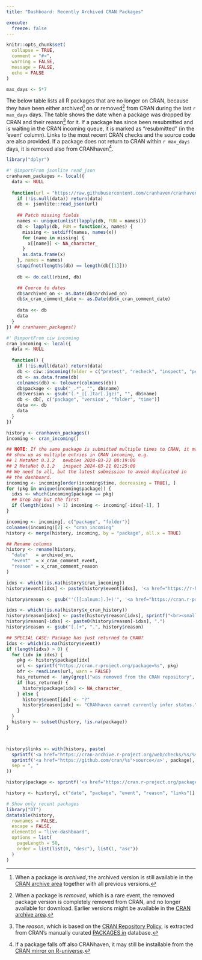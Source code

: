 ```yaml
---
title: "Dashboard: Recently Archived CRAN Packages"

execute:
  freeze: false
---
```


<style>
tr { vertical-align: top; }
</style>

```r
knitr::opts_chunk$set(
  collapse = TRUE,
  comment = "#>",
  warning = FALSE,
  message = FALSE,
  echo = FALSE
)

max_days <- 5*7
```

The below table lists all R packages that are no longer on CRAN,
because they have been either archived[^1] on or removed[^2] from CRAN
during the last `r max_days` days. The table shows the date when a
package was dropped by CRAN and their reason[^3] for it. If a package
has since been resubmitted and is waiting in the CRAN incoming queue,
it is marked as "resubmitted" (in the 'event' column).  Links to the
most recent CRAN checks and the source code are also provided.  If a
package does not return to CRAN within `r max_days` days, it is
removed also from CRANhaven[^4].

[^1]: When a package is _archived_, the archived version is still
available in the [CRAN archive area] together with all previous
versions.

[^2]: When a package is _removed_, which is a rare event, the removed
package version is completely removed from CRAN, and no longer
available for download. Earlier versions might be available in the
[CRAN archive area].

[^3]: The _reason_, which is based on the [CRAN Repository Policy], is
extracted from CRAN's manually curated [PACKAGES.in] database.

[^4]: If a package falls off also CRANhaven, it may still be
installable from the [CRAN mirror on R-universe].


```r
library("dplyr")

#' @importFrom jsonlite read_json
cranhaven_packages <- local({
  data <- NULL
  
  function(url = "https://raw.githubusercontent.com/cranhaven/cranhaven.r-universe.dev/main/packages.json") {
    if (!is.null(data)) return(data)
    db <- jsonlite::read_json(url)
    
    ## Patch missing fields
    names <- unique(unlist(lapply(db, FUN = names)))
    db <- lapply(db, FUN = function(x, names) {
      missing <- setdiff(names, names(x))
      for (name in missing) {
        x[[name]] <- NA_character_
      }
      as.data.frame(x)
    }, names = names)
    stopifnot(lengths(db) == length(db[[1]]))
    
    db <- do.call(rbind, db)

    ## Coerce to dates
    db$archived_on <- as.Date(db$archived_on)
    db$x_cran_comment_date <- as.Date(db$x_cran_comment_date)
    
    data <<- db
    data
  }
}) ## cranhaven_packages()

#' @importFrom ciw incoming
cran_incoming <- local({
  data <- NULL
  
  function() {
    if (!is.null(data)) return(data)
    db <- ciw::incoming(folder = c("pretest", "recheck", "inspect", "pending", "waiting", "newbies"), check = FALSE)
    db <- as.data.frame(db)
    colnames(db) <- tolower(colnames(db))
    db$package <- gsub("_.*", "", db$name)
    db$version <- gsub("(.*_|[.]tar[.]gz)", "", db$name)
    db <- db[, c("package", "version", "folder", "time")]
    data <<- db
    data
  }
})

history <- cranhaven_packages()
incoming <- cran_incoming()

## NOTE: If the same package is submitted multiple times to CRAN, it may
## show up as multiple entries in CRAN incoming, e.g.
## 1 MetaNet 0.1.2   newbies 2024-03-22 00:19:00
## 2 MetaNet 0.1.2   inspect 2024-03-21 01:25:00
## We need to all, but the latest submission to avoid duplicated in
## the dashboard.
incoming <- incoming[order(incoming$time, decreasing = TRUE), ]
for (pkg in unique(incoming$package)) {
  idxs <- which(incoming$package == pkg)
  ## Drop any but the first
  if (length(idxs) > 1) incoming <- incoming[-idxs[-1], ]
}

incoming <- incoming[, c("package", "folder")]
colnames(incoming)[2] <- "cran_incoming"
history <- merge(history, incoming, by = "package", all.x = TRUE)

## Rename columns
history <- rename(history,
  "date"   = archived_on,
  "event"  = x_cran_comment_event,
  "reason" = x_cran_comment_reason
)

idxs <- which(!is.na(history$cran_incoming))
history$event[idxs] <- paste(history$event[idxs], '<a href="https://r-hub.github.io/cransays/articles/dashboard.html">resubmitted</a>', sep = ", ")

history$reason <- gsub("'([[:alnum:].]+)'", '<a href="https://cran.r-project.org/package=\\1">\\1<a>', history$reason)

idxs <- which(!is.na(history$x_cran_history))
history$reason[idxs] <- paste(history$reason[idxs], sprintf("<br><small><em>Previously</em>: %s</small>", gsub("\n", " ", history$x_cran_history[idxs])), sep = ". ")
history$reason[-idxs] <- paste0(history$reason[-idxs], ".")
history$reason <- gsub("[.]+", ".", history$reason)

## SPECIAL CASE: Package has just returned to CRAN?
idxs <- which(is.na(history$event))
if (length(idxs) > 0) {
  for (idx in idxs) {
    pkg <- history$package[idx]
    url <- sprintf("https://cran.r-project.org/package=%s", pkg)
    bfr <- readLines(url, warn = FALSE)
    has_returned <- !any(grepl("was removed from the CRAN repository", bfr))
    if (has_returned) {
      history$package[idx] <- NA_character_
    } else {
      history$event[idx] <- "?"
      history$reason[idx] <- "CRANhaven cannot currently infer status."
    }
  }
  history <- subset(history, !is.na(package))
}



history$links <- with(history, paste(
  sprintf('<a href="https://cran-archive.r-project.org/web/checks/%s/%s_check_results_%s.html">checks</a>', sub("-.*", "", date), date, package),
  sprintf('<a href="https://github.com/cran/%s">source</a>', package),
  sep = ", "
))

history$package <- sprintf('<a href="https://cran.r-project.org/package=%s">%s</a>', history$package, history$package)

history <- history[, c("date", "package", "event", "reason", "links")]

# Show only recent packages
library("DT")
datatable(history,
  rownames = FALSE,
  escape = FALSE,
  elementId = "live-dashboard",
  options = list(
    pageLength = 50,
    order = list(list(0, "desc"), list(1, "asc"))
  )
)
```


[CRAN archive area]: https://cran.r-project.org/src/contrib/Archive/
[CRAN mirror on R-universe]: https://cran.r-universe.dev/builds
[CRAN Repository Policy]: https://cran.r-project.org/web/packages/policies.html
[PACKAGES.in]: https://cran.r-project.org/src/contrib/PACKAGES.in
